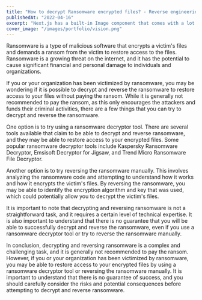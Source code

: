 ```yaml
---
title: "How to decrypt Ransomware encrypted files? - Reverse engineering in practice"
publishedAt: "2022-04-16"
excerpt: "Next.js has a built-in Image component that comes with a lot of performance optimization features when you are using it."
cover_image: "/images/portfolio/vision.png"
---
```


Ransomware is a type of malicious software that encrypts a victim's files and demands a ransom from the victim to restore access to the files. Ransomware is a growing threat on the internet, and it has the potential to cause significant financial and personal damage to individuals and organizations.

If you or your organization has been victimized by ransomware, you may be wondering if it is possible to decrypt and reverse the ransomware to restore access to your files without paying the ransom. While it is generally not recommended to pay the ransom, as this only encourages the attackers and funds their criminal activities, there are a few things that you can try to decrypt and reverse the ransomware.

One option is to try using a ransomware decryptor tool. There are several tools available that claim to be able to decrypt and reverse ransomware, and they may be able to restore access to your encrypted files. Some popular ransomware decryptor tools include Kaspersky Ransomware Decryptor, Emsisoft Decryptor for Jigsaw, and Trend Micro Ransomware File Decryptor.

Another option is to try reversing the ransomware manually. This involves analyzing the ransomware code and attempting to understand how it works and how it encrypts the victim's files. By reversing the ransomware, you may be able to identify the encryption algorithm and key that was used, which could potentially allow you to decrypt the victim's files.

It is important to note that decrypting and reversing ransomware is not a straightforward task, and it requires a certain level of technical expertise. It is also important to understand that there is no guarantee that you will be able to successfully decrypt and reverse the ransomware, even if you use a ransomware decryptor tool or try to reverse the ransomware manually.

In conclusion, decrypting and reversing ransomware is a complex and challenging task, and it is generally not recommended to pay the ransom. However, if you or your organization has been victimized by ransomware, you may be able to restore access to your encrypted files by using a ransomware decryptor tool or reversing the ransomware manually. It is important to understand that there is no guarantee of success, and you should carefully consider the risks and potential consequences before attempting to decrypt and reverse ransomware.
